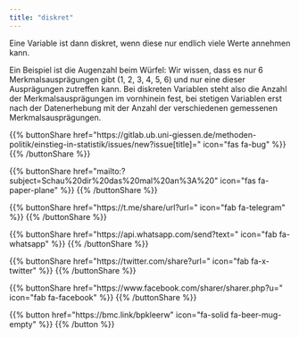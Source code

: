 ```yaml
---
title: "diskret"
---
```


Eine Variable ist dann diskret, wenn diese nur endlich viele Werte annehmen kann.

Ein Beispiel ist die Augenzahl beim Würfel: Wir wissen, dass es nur 6 Merkmalsausprägungen gibt (1, 2, 3, 4, 5, 6) und nur eine dieser Ausprägungen zutreffen kann. Bei diskreten Variablen steht also die Anzahl der Merkmalsausprägungen im vornhinein fest, bei stetigen Variablen erst nach der Datenerhebung mit der Anzahl der verschiedenen gemessenen Merkmalsausprägungen.

{{% buttonShare href=\"https\:\/\/gitlab.ub.uni-giessen.de\/methoden-politik\/einstieg-in-statistik\/issues\/new?issue[title]=\" icon=\"fas fa-bug\" %}} {{% /buttonShare %}} 

{{% buttonShare href=\"mailto\:?subject=Schau\%20dir\%20das\%20mal\%20an\%3A\%20\" icon=\"fas fa-paper-plane\" %}} {{% /buttonShare %}}

{{% buttonShare href=\"https\:\/\/t.me\/share\/url?url=\" icon=\"fab fa-telegram\" %}} {{% /buttonShare %}}

{{% buttonShare href=\"https\:\/\/api.whatsapp.com\/send?text=\" icon=\"fab fa-whatsapp\" %}} {{% /buttonShare %}}

{{% buttonShare href=\"https\:\/\/twitter.com\/share?url=\" icon=\"fab fa-x-twitter\" %}} {{% /buttonShare %}}

{{% buttonShare href=\"https\:\/\/www.facebook.com\/sharer\/sharer.php?u=\" icon=\"fab fa-facebook\" %}} {{% /buttonShare %}}

{{% button href=\"https\:\/\/bmc.link\/bpkleerw\" icon=\"fa-solid fa-beer-mug-empty\" %}} {{% /button %}}
